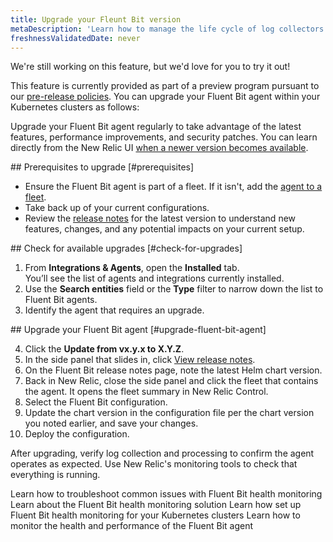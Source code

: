 ```yaml
---
title: Upgrade your Fleunt Bit version
metaDescription: 'Learn how to manage the life cycle of log collectors in New Relic.'
freshnessValidatedDate: never
---
```


<Callout title="preview">
  We're still working on this feature, but we'd love for you to try it out!

  This feature is currently provided as part of a preview program pursuant to our [pre-release policies](/docs/licenses/license-information/referenced-policies/new-relic-pre-release-policy).
</Callout>
You can upgrade your Fluent Bit agent within your Kubernetes clusters as follows:

Upgrade your Fluent Bit agent regularly to take advantage of the latest features, performance improvements, and security patches. You can learn directly from the New Relic UI [when a newer version becomes available](/docs/release-notes/fluentbit-release-notes).


<Steps>

<Step>
## Prerequisites to upgrade [#prerequisites]

* Ensure the Fluent Bit agent is part of a fleet. If it isn't, add the [agent to a fleet](/docs/new-relic-control/fleet-control/setup/).
* Take back up of your current configurations.
* Review the [release notes](/docs/release-notes/fluentbit-release-notes) for the latest version to understand new features, changes, and any potential impacts on your current setup.
</Step>

<Step>
## Check for available upgrades [#check-for-upgrades]

1. From <dnt>**Integrations & Agents**</dnt>, open the **Installed** tab.<br/>You’ll see the list of agents and integrations currently installed.
2. Use the <dnt>**Search entities**</dnt> field or the <dnt>**Type**</dnt> filter to narrow down the list to Fluent Bit agents.
3. Identify the agent that requires an upgrade.
</Step>

<Step>
## Upgrade your Fluent Bit agent [#upgrade-fluent-bit-agent]

4. Click the **Update from vx.y.x to X.Y.Z**.
5. In the side panel that slides in, click [View release notes](/docs/release-notes/fluentbit-release-notes).
6. On the Fluent Bit release notes page, note the latest Helm chart version.
7. Back in New Relic, close the side panel and click the fleet that contains the agent. It opens the fleet summary in New Relic Control.
8. Select the Fluent Bit configuration.
9. Update the chart version in the configuration file per the chart version you noted earlier, and save your changes.
10. Deploy the configuration. 
</Step>

</Steps>


After upgrading, verify log collection and processing to confirm the agent operates as expected. Use New Relic's monitoring tools to check that everything is running.



<DocTiles>
  <DocTile title="Troubleshoot common issues" path="/docs/logs/log-collectors/troubleshooting" >Learn how to troubleshoot common issues with Fluent Bit health monitoring</DocTile>
  <DocTile title="Overview of Fluet Bit health monitoring" path="/docs/logs/log-collectors/overview">Learn about the Fluent Bit health monitoring solution</DocTile>
  <DocTile title="Set up Fluent Bit health monitoring for Kubernetes clusters" path="/docs/logs/log-collectors/manage-log-collector-lifecycle-for-k8-clusters">Learn how set up Fluent Bit health monitoring for your Kubernetes clusters</DocTile>
  <DocTile title="Monitor the health and performance of the Fluent Bit agent" path="/docs/logs/log-collectors/monitor-health-of-log-collector" >Learn how to monitor the health and performance of the Fluent Bit agent</DocTile>
</DocTiles>

